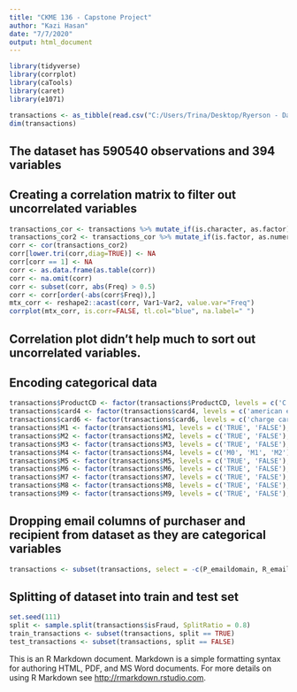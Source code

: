 ---
title: "CKME 136 - Capstone Project"
author: "Kazi Hasan"
date: "7/7/2020"
output: html_document
---

```{r}
library(tidyverse)
library(corrplot)
library(caTools)
library(caret)
library(e1071)

transactions <- as_tibble(read.csv("C:/Users/Trina/Desktop/Ryerson - Data Analytics, Big Data, and Predictive Analytics/CKME 136/train_transaction.csv"))
dim(transactions)

```

## The dataset has 590540 observations and 394 variables

## Creating a correlation matrix to filter out uncorrelated variables
```{r}
transactions_cor <- transactions %>% mutate_if(is.character, as.factor)
transactions_cor2 <- transactions_cor %>% mutate_if(is.factor, as.numeric)  
corr <- cor(transactions_cor2)
corr[lower.tri(corr,diag=TRUE)] <- NA 
corr[corr == 1] <- NA   
corr <- as.data.frame(as.table(corr))
corr <- na.omit(corr)   
corr <- subset(corr, abs(Freq) > 0.5) 
corr <- corr[order(-abs(corr$Freq)),]
mtx_corr <- reshape2::acast(corr, Var1~Var2, value.var="Freq")
corrplot(mtx_corr, is.corr=FALSE, tl.col="blue", na.label=" ")

```

## Correlation plot didn't help much to sort out uncorrelated variables. 

## Encoding categorical data

```{r}
transactions$ProductCD <- factor(transactions$ProductCD, levels = c('C', 'H', 'R', 'S', 'W'), labels = c(1, 2, 3, 4, 5))
transactions$card4 <- factor(transactions$card4, levels = c('american express', 'discover', 'mastercard', 'visa'), labels = c(1, 2, 3, 4))
transactions$card6 <- factor(transactions$card6, levels = c('charge card', 'credit', 'debit', 'debit or credit'), labels = c(1, 2, 3, 4))
transactions$M1 <- factor(transactions$M1, levels = c('TRUE', 'FALSE'), labels = c(1, 2))
transactions$M2 <- factor(transactions$M2, levels = c('TRUE', 'FALSE'), labels = c(1, 2))
transactions$M3 <- factor(transactions$M3, levels = c('TRUE', 'FALSE'), labels = c(1, 2))
transactions$M4 <- factor(transactions$M4, levels = c('M0', 'M1', 'M2'), labels = c(1, 2, 3))
transactions$M5 <- factor(transactions$M5, levels = c('TRUE', 'FALSE'), labels = c(1, 2))
transactions$M6 <- factor(transactions$M6, levels = c('TRUE', 'FALSE'), labels = c(1, 2))
transactions$M7 <- factor(transactions$M7, levels = c('TRUE', 'FALSE'), labels = c(1, 2))
transactions$M8 <- factor(transactions$M8, levels = c('TRUE', 'FALSE'), labels = c(1, 2))
transactions$M9 <- factor(transactions$M9, levels = c('TRUE', 'FALSE'), labels = c(1, 2))

```

## Dropping email columns of purchaser and recipient from dataset as they are categorical variables 

```{r}
transactions <- subset(transactions, select = -c(P_emaildomain, R_emaildomain))
```

## Splitting of dataset into train and test set

```{r}
set.seed(111)
split <- sample.split(transactions$isFraud, SplitRatio = 0.8)
train_transactions <- subset(transactions, split == TRUE)
test_transactions <- subset(transactions, split == FALSE)
```


This is an R Markdown document. Markdown is a simple formatting syntax for authoring HTML, PDF, and MS Word documents. For more details on using R Markdown see <http://rmarkdown.rstudio.com>.

